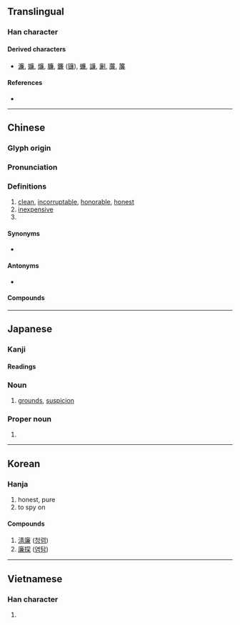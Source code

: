 {{character info/new}}
==Translingual==

===Han character===
{{Han char|rn=53|rad=广|as=10|sn=13|four=00237|canj=ITXC|ids=⿸广兼}}

====Derived characters====
* [[濂]], [[嬚]], [[燫]], [[臁]], [[鐮]] ([[镰]]), [[蠊]], [[譧]], [[劆]], [[薕]], [[簾]]

====References====
* {{Han ref|kx=0349.080|dkj=09436|dj=0659.320|hdz=20896.010|uh=5EC9|ud=24265|bh=B747|bd=46919}}

----

==Chinese==
{{zh-forms|alt=亷,㢘,槏,𠪊,𤎉,𠪕,𢉧,𢋯,𠔳}}

===Glyph origin===
{{Han etym}}

===Pronunciation===
{{zh-pron
|m=lián
|c=lim4
|mn=liâm
|h=pfs=liàm
|mc=y
|oc=y
|ma=y
|cat=a
}}

===Definitions===
{{zh-hanzi}}

# [[clean]], [[incorruptable]], [[honorable]], [[honest]]
# [[inexpensive]]
# {{surname|lang=zh}}

====Synonyms====
* {{sense|clean}} {{zh-l|潔}}

====Antonyms====
* {{sense|inexpensive}} {{zh-l|貴}}

====Compounds====
{{zh-der|廉能|廉潔|大法小廉|廉士|廉纖|價廉物美|廉宜|廉正|一廉如水|廉使|廉頑立懦|廉隅|廉鍔|廉讓|廉白|廉泉|廉政|廉恥|廉吏|廉價|孝廉方正|廉直|小廉曲謹|廉錦楓|廉潔奉公|孝廉|小廉大法|寡廉鮮恥|大廉價|廉明|廉訪|句廉|廉俸|低廉|物美價廉|清廉|知羞識廉|禮義廉恥|正直清廉|砥礪廉隅|毀廉蔑恥|蚓廉|養廉|頑廉懦立|舉孝廉|飛廉|節義廉明|裡廉}}

----

==Japanese==

===Kanji===
{{ja-kanji|grade=c|rs=广10}}

====Readings====
{{ja-readings
|goon=れん<れん<れむ
|kanon=れん<れん<れむ
|kun=きよ-い, やす-い
}}
{{attn|ja|kun also かど?}}

===Noun===
{{ja-noun|かど}}

# [[grounds]], [[suspicion]]

===Proper noun===
{{ja-pos|proper|れん}}

# {{given name|male|or=female|lang=ja|sort=れん}}

----

==Korean==

===Hanja===
{{ko-hanja|hangeul=렴|rv=ryeom|mr=ryŏm|y=lyem}}

# honest, pure
# to spy on

====Compounds====

# [[淸廉]] ([[청렴]])
# [[廉探]] ([[염탐]])

----

==Vietnamese==

===Han character===
{{vi-hantu|[[liêm]], [[rèm]]|rs=广10}}

# {{defn|lang=vi|sort=广10}}